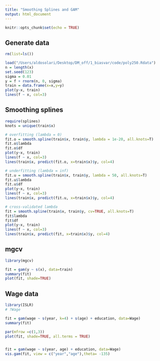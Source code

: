 ```yaml
---
title: "Smoothing Splines and GAM"
output: html_document
---
```


```r
knitr::opts_chunk$set(echo = TRUE)
```

## Generate data

```r
rm(list=ls())

load("/Users/aldosolari/Desktop/DM_off/1_biasvar/code/poly250.Rdata")
n = length(x)
set.seed(123)
sigma = 0.01
y = f + rnorm(n, 0, sigma)
train = data.frame(x=x,y=y)
plot(y~x, train)
lines(f ~ x, col=3)
```

## Smoothing splines

```r
require(splines)
knots = unique(train$x)

# overfitting (lambda = 0)
fit.o = smooth.spline(train$x, train$y, lambda = 1e-20, all.knots=T)
fit.o$lambda
fit.o$df
plot(y~x, train)
lines(f ~ x, col=3)
lines(train$x, predict(fit.o, x=train$x)$y, col=4)

# underfitting (lambda = inf)
fit.u = smooth.spline(train$x, train$y, lambda = 50, all.knots=T)
fit.u$lambda
fit.u$df
plot(y~x, train)
lines(f ~ x, col=3)
lines(train$x, predict(fit.u, x=train$x)$y, col=4)

# cross-validated lambda 
fit = smooth.spline(train$x, train$y, cv=TRUE, all.knots=T)
fit$lambda
fit$df
plot(y~x, train)
lines(f ~ x, col=3)
lines(train$x, predict(fit, x=train$x)$y, col=4)
```

## mgcv

```r
library(mgcv)

fit = gam(y ~ s(x), data=train)
summary(fit)
plot(fit, shade=TRUE)
```


## Wage data

```r
library(ISLR)
# ?Wage

fit = gam(wage ~ s(year, k=4) + s(age) + education, data=Wage)
summary(fit)

par(mfrow =c(1,3))
plot(fit, shade=TRUE, all.terms = TRUE)


fit = gam(wage ~ s(year, age) + education, data=Wage)
vis.gam(fit, view = c("year","age"),theta= -135)


```
